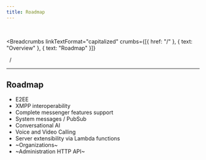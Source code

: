 ```yaml
---
title: Roadmap
---
```


<br />



<Breadcrumbs
  linkTextFormat="capitalized"
  crumbs={[{ href: "/" }, { text: "Overview" }, { text: "Roadmap" }]}
>
  <Icon slot="index" name="seti:powershell" />
  <span slot="separator">&nbsp;&nbsp;/&nbsp;</span>
</Breadcrumbs>

---


## Roadmap

- E2EE <Badge text="Soon" variant="caution" size="small"/>
- XMPP interoperability <Badge text="Soon" variant="caution" size="small"/>
- Complete messenger features support
- System messages / PubSub
- Conversational AI
- Voice and Video Calling
- Server extensibility via Lambda functions
- ~Organizations~
- ~Administration HTTP API~

<br />

<LinkCard
  title="SAMA Roadmap"
  href="https://github.com/SAMA-Communications/sama-server/blob/main/docs/ROADMAP.md"
/>
